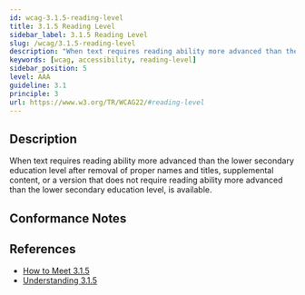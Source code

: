 ```yaml
---
id: wcag-3.1.5-reading-level
title: 3.1.5 Reading Level
sidebar_label: 3.1.5 Reading Level
slug: /wcag/3.1.5-reading-level
description: "When text requires reading ability more advanced than the lower secondary education level after removal of proper names and titles, supplemental content, or a version that does not require reading ability more advanced than the lower secondary education level, is available."
keywords: [wcag, accessibility, reading-level]
sidebar_position: 5
level: AAA
guideline: 3.1
principle: 3
url: https://www.w3.org/TR/WCAG22/#reading-level
---
```


## Description

When text requires reading ability more advanced than the lower secondary education level after removal of proper names and titles, supplemental content, or a version that does not require reading ability more advanced than the lower secondary education level, is available.

## Conformance Notes

<Project name="ads"></Project>

<Project name="scix">
  <NoSupport />
</Project>

## References

- [How to Meet 3.1.5](https://www.w3.org/WAI/WCAG22/quickref/#reading-level)
- [Understanding 3.1.5](https://www.w3.org/WAI/WCAG22/Understanding/reading-level.html)
